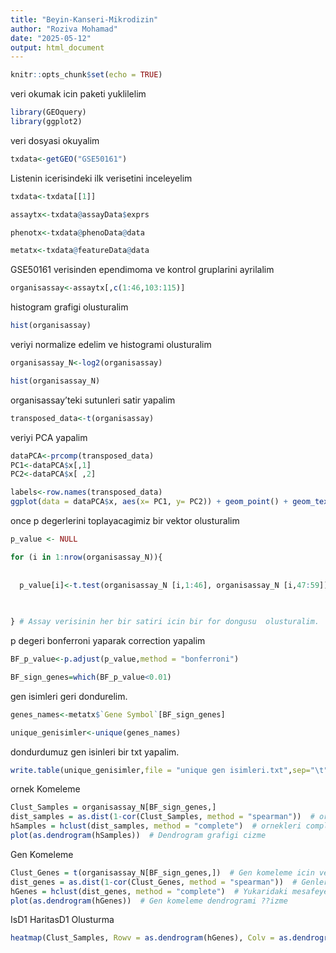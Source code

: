 ---
title: "Beyin-Kanseri-Mikrodizin"
author: "Roziva Mohamad"
date: "2025-05-12"
output: html_document
---

```{r setup, include=FALSE}
knitr::opts_chunk$set(echo = TRUE)
```


  veri okumak icin  paketi yuklilelim
```{r}
library(GEOquery)
library(ggplot2)
```

veri dosyasi okuyalim 
```{r}

txdata<-getGEO("GSE50161")

```



Listenin icerisindeki ilk verisetini inceleyelim 

```{r}
txdata<-txdata[[1]]

```





```{r}

assaytx<-txdata@assayData$exprs

phenotx<-txdata@phenoData@data

metatx<-txdata@featureData@data

```


GSE50161 verisinden ependimoma ve kontrol gruplarini ayrilalim

```{r}
organisassay<-assaytx[,c(1:46,103:115)]

```



histogram grafigi olusturalim

```{r}
hist(organisassay)

```


veriyi normalize edelim ve histogrami  olusturalim 

```{r}
organisassay_N<-log2(organisassay)

hist(organisassay_N)

```


organisassay'teki sutunleri satir yapalim


```{r}
transposed_data<-t(organisassay)

```


veriyi PCA yapalim


```{r}
dataPCA<-prcomp(transposed_data)
PC1<-dataPCA$x[,1]
PC2<-dataPCA$x[ ,2]

labels<-row.names(transposed_data)
ggplot(data = dataPCA$x, aes(x= PC1, y= PC2)) + geom_point() + geom_text(label=labels, check_overlap = T)


```


once p degerlerini toplayacagimiz bir vektor olusturalim

```{r}
p_value <- NULL

for (i in 1:nrow(organisassay_N)){
  
  
  p_value[i]<-t.test(organisassay_N [i,1:46], organisassay_N [i,47:59])$p.value# t.test fonksiyonu sadece p-degerinden fazlasini verdigi icin, p-degerini $p.value ile almaliyiz

  
  
} # Assay verisinin her bir satiri icin bir for dongusu  olusturalim.

```
p degeri bonferroni yaparak correction yapalim 

```{r}
BF_p_value<-p.adjust(p_value,method = "bonferroni")

BF_sign_genes=which(BF_p_value<0.01)
```
gen isimleri geri dondurelim. 

```{r}
genes_names<-metatx$`Gene Symbol`[BF_sign_genes]

unique_genisimler<-unique(genes_names)

```
dondurdumuz gen isinleri bir txt yapalim.


```{r}

write.table(unique_genisimler,file = "unique gen isimleri.txt",sep="\t",quote = F,row.names = F)

```


ornek Komeleme


```{r}
Clust_Samples = organisassay_N[BF_sign_genes,]  
dist_samples = as.dist(1-cor(Clust_Samples, method = "spearman"))  # ornekler arasindaki mesafeyi spearman korelasyonuna gore hesaplama
hSamples = hclust(dist_samples, method = "complete")  # ornekleri complete balaganti yontemi ile hiyerarsik olarak komeleme
plot(as.dendrogram(hSamples))  # Dendrogram grafigi cizme
```

Gen Komeleme

```{r}

Clust_Genes = t(organisassay_N[BF_sign_genes,])  # Gen komeleme icin verinin transpozu aliniyor
dist_genes = as.dist(1-cor(Clust_Genes, method = "spearman"))  # Genler arasindaki mesafeyi bulma
hGenes = hclust(dist_genes, method = "complete")  # Yukaridaki mesafeye gore genleri complete baglanti yontemi ile komeleme
plot(as.dendrogram(hGenes))  # Gen komeleme dendrogrami ??izme
```

IsD1 HaritasD1 Olusturma

```{r}

heatmap(Clust_Samples, Rowv = as.dendrogram(hGenes), Colv = as.dendrogram(hSamples), scale = "row")  # Isi haritasi olusturma

```






